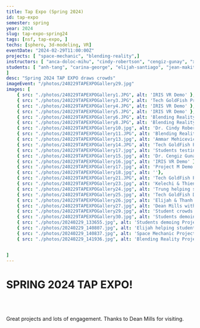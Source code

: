 ```yaml
---
title: Tap Expo (Spring 2024)
id: tap-expo
semester: spring
year: 2024
slug: tap-expo-spring24
tags: [nsf, tap-expo, ]
techs: [sphero, 3d-modeling, VR]
eventDate: "2024-02-29T11:00:00Z"
projects: [ "space-mechanic", "blending-reality",]
instructors: [ "anca-doloc-mihu", "cindy-robertson", "cengiz-gunay", "xin-xu", "wei-jin",]
students: [ "anh-tang", "carina-george", "elijah-santiago", "jean-makita-mbama", "julissa-v-ramos", "kelechi-ariwodo", "thanh-tran", "trung-dao", "thien-nghi-duong",
]
desc: "Spring 2024 TAP EXPO draws crowds"
imageEvent: "/photos/240229TAPEXPOGallery29.jpg"
images: [ 
    { src: "./photos/240229TAPEXPOGallery1.JPG", alt: 'IRIS VR Demo' },
    { src: "./photos/240229TAPEXPOGallery3.JPG", alt: 'Tech GoldFish Project demo'},
    { src: "./photos/240229TAPEXPOGallery4.JPG", alt: 'IRIS VR Demo' },
    { src: "./photos/240229TAPEXPOGallery5.JPG", alt: 'IRIS VR Demo' },
    { src: "./photos/240229TAPEXPOGallery6.JPG", alt: 'Blending Reality Project demo'},
    { src: "./photos/240229TAPEXPOGallery8.JPG", alt: 'Blending Reality Project discussion with Dr. Xin Xu'},
    { src: "./photos/240229TAPEXPOGallery10.jpg", alt: 'Dr. Cindy Robertson demoing Makey-makey project'},
    { src: "./photos/240229TAPEXPOGallery11.JPG", alt: 'Blending Reality Project demo'},
    { src: "./photos/240229TAPEXPOGallery13.jpg", alt: 'Ammar Mehicevic, Kevin Rubio & Dr. Cengiz Gunay on the TAP Expo Panel '},
    { src: "./photos/240229TAPEXPOGallery14.JPG", alt: 'Tech GoldFish Project demo'},
    { src: "./photos/240229TAPEXPOGallery17.jpg", alt: 'Students testing out project M' },
    { src: "./photos/240229TAPEXPOGallery15.jpg", alt: 'Dr. Cengiz Gunay on Tap Expo Panel' },
    { src: "./photos/240229TAPEXPOGallery16.jpg", alt: 'IRIS VR Demo' },
    { src: "./photos/240229TAPEXPOGallery17.jpg", alt: 'Project M Demo'},
    { src: "./photos/240229TAPEXPOGallery18.jpg", alt: ''},
    { src: "./photos/240229TAPEXPOGallery21.JPG", alt: 'Tech GoldFish Project demo'},
    { src: "./photos/240229TAPEXPOGallery23.jpg", alt: 'Kelechi & Thien helping students with Blending Reality demo'},
    { src: "./photos/240229TAPEXPOGallery24.jpg", alt: 'Trung helping student with Virtual reality project demo'},
    { src: "./photos/240229TAPEXPOGallery25.jpg", alt: 'Tech GoldFish Demo'},
    { src: "./photos/240229TAPEXPOGallery26.jpg", alt: 'Elijah & Thanh helping student with Project M'},
    { src: "./photos/240229TAPEXPOGallery27.jpg", alt: 'Dean Mills with Yagmur (Rain), Vincent & David for their Tech GoldFish Robotics Demo'},
    { src: "./photos/240229TAPEXPOGallery29.jpg", alt: 'Student crowds at Tap Expo Spring 24'},       
    { src: "./photos/240229TAPEXPOGallery30.jpg", alt: 'Students demoing '},
    { src: "./photos/20240229_133655.jpg", alt: 'Students demoing Project M'},
    { src: "./photos/20240229_140807.jpg", alt: 'Elijah helping student with Project M'},
    { src: "./photos/20240229_140837.jpg", alt: 'Space Mechanic Project Demo'},
    { src: "./photos/20240229_141936.jpg", alt: 'Blending Reality Project demo'},


]
---
```




# SPRING 2024 TAP EXPO!
<br>
<Photo src={fall24Expo.src} alt="Student Crowds at Spring 2024 Tap Expo"/>  
</br>

<p>
Great projects and lots of engagement. Thanks to Dean Mills for visiting.
</p>



